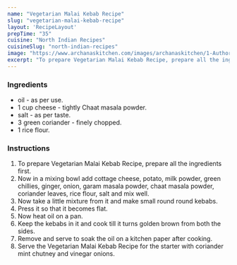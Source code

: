 ---
name: "Vegetarian Malai Kebab Recipe"
slug: "vegetarian-malai-kebab-recipe"
layout: 'RecipeLayout'
prepTime: "35"
cuisine: "North Indian Recipes"
cuisineSlug: "north-indian-recipes"
image: "https://www.archanaskitchen.com/images/archanaskitchen/1-Author/gayatrii.singh-gmail.com/unnamed.jpg"
excerpt: "To prepare Vegetarian Malai Kebab Recipe, prepare all the ingredients first"
---

### Ingredients

-  oil - as per use.
- 1 cup cheese - tightly Chaat masala powder.
-  salt - as per taste.
-  3 green coriander - finely chopped.
-  1 rice flour.

### Instructions

1. To prepare Vegetarian Malai Kebab Recipe, prepare all the ingredients first.
1. Now in a mixing bowl add cottage cheese, potato, milk powder, green chillies, ginger, onion, garam masala powder, chaat masala powder, coriander leaves, rice flour, salt and mix well.
1. Now take a little mixture from it and make small round round kebabs.
1. Press it so that it becomes flat.
1. Now heat oil on a pan.
1. Keep the kebabs in it and cook till it turns golden brown from both the sides.
1. Remove and serve to soak the oil on a kitchen paper after cooking.
1. Serve the Vegetarian Malai Kebab Recipe for the starter with coriander mint chutney and vinegar onions.
